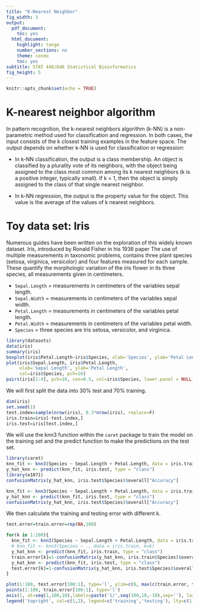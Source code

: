 ```yaml
---
title: "K-Nearest Neighbor"
fig_width: 3
output:
  pdf_document:
    toc: yes
  html_document:
    highlight: tango
    number_sections: no
    theme: cosmo
    toc: yes
subtitle: STAT 446/646 Statistical Bioinformatics
fig_height: 5
---
```


```r
knitr::opts_chunk$set(echo = TRUE)
```

# K-nearest neighbor algorithm

In pattern recognition, the k-nearest neighbors algorithm (k-NN) is a non-parametric method used for classification and regression. In both cases, the input consists of the k closest training examples in the feature space. The output depends on whether k-NN is used for classification or regression:

* In k-NN classification, the output is a class membership. An object is classified by a plurality vote of its neighbors, with the object being assigned to the class most common among its k nearest neighbors (k is a positive integer, typically small). If k = 1, then the object is simply assigned to the class of that single nearest neighbor.

* In k-NN regression, the output is the property value for the object. This value is the average of the values of k nearest neighbors.

# Toy data set: Iris

Numerous guides have been written on the exploration of this widely known dataset. Iris, introduced by Ronald Fisher in his 1936 paper The use of multiple measurements in taxonomic problems, contains three plant species (setosa, virginica, versicolor) and four features measured for each sample. These quantify the morphologic variation of the iris flower in its three species, all measurements given in centimeters.

* `Sepal.Length` = measurements in centimeters of the variables sepal length.
* `Sepal.Width` = measurements in centimeters of the variables sepal width.
* `Petal.Length` = measurements in centimeters of the variables petal length.
* `Petal.Width` = measurements in centimeters of the variables petal width.
* `Species` = three species are Iris setosa, versicolor, and virginica.


```r
library(datasets)
data(iris)
summary(iris)
boxplot(iris$Petal.Length~iris$Species, xlab='Species', ylab='Petal Length')
plot(iris$Sepal.Length, iris$Petal.Length, 
     xlab='Sepal Length', ylab='Petal Length',
     col=iris$Species, pch=16)
pairs(iris[1:4], pch=16, cex=0.5, col=iris$Species, lower.panel = NULL)
```

We will first split the data into 30% test and 70% training.

```r
dim(iris)
set.seed(1)
test.index=sample(nrow(iris), 0.3*nrow(iris), replace=F)
iris.train=iris[-test.index,]
iris.test=iris[test.index,]
```

We will use the knn3 function within the `caret` package to train the model on the training set and the predict function to make the predictions on the test set.

```r
library(caret)
knn_fit <- knn3(Species ~ Sepal.Length + Petal.Length, data = iris.train)
y_hat_knn <- predict(knn_fit, iris.test, type = "class")
library(e1071)
confusionMatrix(y_hat_knn, iris.test$Species)$overall["Accuracy"]

knn_fit <- knn3(Species ~ Sepal.Length + Petal.Length, data = iris.train, k=80)
y_hat_knn <- predict(knn_fit, iris.test, type = "class")
confusionMatrix(y_hat_knn, iris.test$Species)$overall["Accuracy"]
```

We then calculate the training and testing error with different k.

```r
test.error=train.error=rep(NA,100)

for(k in 1:100){
  knn_fit <- knn3(Species ~ Sepal.Length + Petal.Length, data = iris.train, k=k)
  # knn_fit <- knn3(Species ~ ., data = iris.train, k=k)
  y_hat_knn <- predict(knn_fit, iris.train, type = "class")
  train.error[k]=1-confusionMatrix(y_hat_knn, iris.train$Species)$overall["Accuracy"]
  y_hat_knn <- predict(knn_fit, iris.test, type = "class")
  test.error[k]=1-confusionMatrix(y_hat_knn, iris.test$Species)$overall["Accuracy"]
}

plot(1:100, test.error[100:1], type='l', ylim=c(0, max(c(train.error, test.error))), col=2, xaxt="n", ylab='Prediction error', xlab='1/K')
points(1:100, train.error[100:1], type='l')
axis(1, at=seq(1,100,10),labels=paste('1/',seq(100,10,-10),sep=''), las=2)
legend('topright', col=c(1,2), legend=c('training','testing'), lty=c(1,1))
```